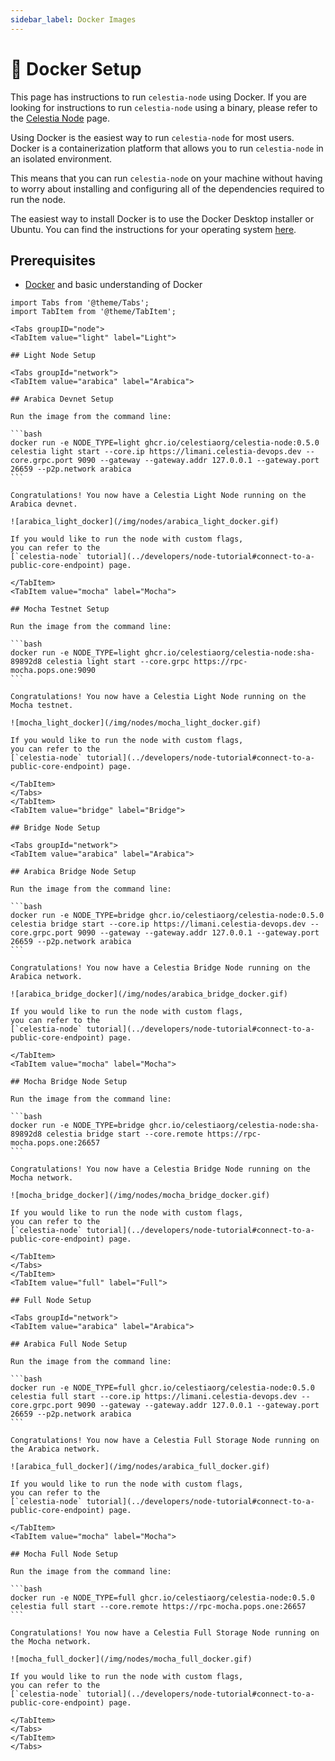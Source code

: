 ```yaml
---
sidebar_label: Docker Images
---
```


# 🐳 Docker Setup

This page has instructions to run `celestia-node` using Docker. If you are
looking for instructions to run `celestia-node` using a binary, please
refer to the [Celestia Node](./celestia-node) page.

Using Docker is the easiest way to run `celestia-node` for most
users. Docker is a containerization platform that allows you to run `celestia-node`
in an isolated environment.

This means that you can run `celestia-node` on your machine without having
to worry about installing and configuring all of the dependencies required
to run the node.

The easiest way to install Docker is to use the Docker Desktop installer or
Ubuntu. You can find the instructions for your operating system
[here](https://docs.docker.com/engine/install/).

## Prerequisites
- [Docker](https://docs.docker.com/get-docker/) and basic understanding of Docker

````mdx-code-block
import Tabs from '@theme/Tabs';
import TabItem from '@theme/TabItem';

<Tabs groupID="node">
<TabItem value="light" label="Light">

## Light Node Setup

<Tabs groupId="network">
<TabItem value="arabica" label="Arabica">

## Arabica Devnet Setup

Run the image from the command line:

```bash 
docker run -e NODE_TYPE=light ghcr.io/celestiaorg/celestia-node:0.5.0 celestia light start --core.ip https://limani.celestia-devops.dev --core.grpc.port 9090 --gateway --gateway.addr 127.0.0.1 --gateway.port 26659 --p2p.network arabica
```

Congratulations! You now have a Celestia Light Node running on the Arabica devnet.

![arabica_light_docker](/img/nodes/arabica_light_docker.gif)

If you would like to run the node with custom flags,
you can refer to the
[`celestia-node` tutorial](../developers/node-tutorial#connect-to-a-public-core-endpoint) page.

</TabItem>
<TabItem value="mocha" label="Mocha">

## Mocha Testnet Setup

Run the image from the command line:

```bash 
docker run -e NODE_TYPE=light ghcr.io/celestiaorg/celestia-node:sha-89892d8 celestia light start --core.grpc https://rpc-mocha.pops.one:9090
```

Congratulations! You now have a Celestia Light Node running on the Mocha testnet.

![mocha_light_docker](/img/nodes/mocha_light_docker.gif)

If you would like to run the node with custom flags,
you can refer to the
[`celestia-node` tutorial](../developers/node-tutorial#connect-to-a-public-core-endpoint) page.

</TabItem>
</Tabs>
</TabItem>
<TabItem value="bridge" label="Bridge">

## Bridge Node Setup

<Tabs groupId="network">
<TabItem value="arabica" label="Arabica">

## Arabica Bridge Node Setup

Run the image from the command line:

```bash 
docker run -e NODE_TYPE=bridge ghcr.io/celestiaorg/celestia-node:0.5.0 celestia bridge start --core.ip https://limani.celestia-devops.dev --core.grpc.port 9090 --gateway --gateway.addr 127.0.0.1 --gateway.port 26659 --p2p.network arabica
```

Congratulations! You now have a Celestia Bridge Node running on the Arabica network.

![arabica_bridge_docker](/img/nodes/arabica_bridge_docker.gif)

If you would like to run the node with custom flags,
you can refer to the
[`celestia-node` tutorial](../developers/node-tutorial#connect-to-a-public-core-endpoint) page.

</TabItem>
<TabItem value="mocha" label="Mocha">

## Mocha Bridge Node Setup

Run the image from the command line:

```bash 
docker run -e NODE_TYPE=bridge ghcr.io/celestiaorg/celestia-node:sha-89892d8 celestia bridge start --core.remote https://rpc-mocha.pops.one:26657
```

Congratulations! You now have a Celestia Bridge Node running on the Mocha network.

![mocha_bridge_docker](/img/nodes/mocha_bridge_docker.gif)

If you would like to run the node with custom flags,
you can refer to the
[`celestia-node` tutorial](../developers/node-tutorial#connect-to-a-public-core-endpoint) page.

</TabItem>
</Tabs>
</TabItem>
<TabItem value="full" label="Full">

## Full Node Setup

<Tabs groupId="network">
<TabItem value="arabica" label="Arabica">

## Arabica Full Node Setup

Run the image from the command line:

```bash 
docker run -e NODE_TYPE=full ghcr.io/celestiaorg/celestia-node:0.5.0 celestia full start --core.ip https://limani.celestia-devops.dev --core.grpc.port 9090 --gateway --gateway.addr 127.0.0.1 --gateway.port 26659 --p2p.network arabica
```

Congratulations! You now have a Celestia Full Storage Node running on the Arabica network.

![arabica_full_docker](/img/nodes/arabica_full_docker.gif)

If you would like to run the node with custom flags,
you can refer to the
[`celestia-node` tutorial](../developers/node-tutorial#connect-to-a-public-core-endpoint) page.

</TabItem>
<TabItem value="mocha" label="Mocha">

## Mocha Full Node Setup

Run the image from the command line:

```bash 
docker run -e NODE_TYPE=full ghcr.io/celestiaorg/celestia-node:0.5.0 celestia full start --core.remote https://rpc-mocha.pops.one:26657
```

Congratulations! You now have a Celestia Full Storage Node running on the Mocha network.

![mocha_full_docker](/img/nodes/mocha_full_docker.gif)

If you would like to run the node with custom flags,
you can refer to the
[`celestia-node` tutorial](../developers/node-tutorial#connect-to-a-public-core-endpoint) page.

</TabItem>
</Tabs>
</TabItem>
</Tabs>
````
